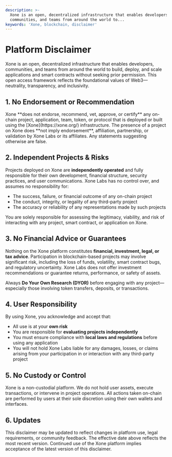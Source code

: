 ```yaml
---
description: >-
  Xone is an open, decentralized infrastructure that enables developers,
  communities, and teams from around the world to...
keywords: 'Xone, blockchain, disclaimer'
---
```


# Platform Disclaimer

<Link className='text-primaryHue' isExternal showAnchorIcon href="https://xone.org">Xone</Link> is an open, decentralized infrastructure that enables developers, communities, and teams from around the world to build, deploy, and scale applications and smart contracts without seeking prior permission. This open access framework reflects the foundational values of Web3—neutrality, transparency, and inclusivity.

## 1. No Endorsement or Recommendation

<Link className='text-primaryHue' isExternal showAnchorIcon href="https://xone.org">Xone</Link> **does not endorse, recommend, vet, approve, or certify** any on-chain project, application, team, token, or protocol that is deployed or built using the [Xone](https://xone.org/) infrastructure. The presence of a project on <Link className='text-primaryHue' isExternal showAnchorIcon href="https://xone.org">Xone</Link> does **not imply endorsement**, affiliation, partnership, or validation by <Link className='text-primaryHue' isExternal showAnchorIcon href="https://xone.org/labs">Xone Labs</Link> or its affiliates. Any statements suggesting otherwise are false.

## 2. Independent Projects & Risks

Projects deployed on <Link className='text-primaryHue' isExternal showAnchorIcon href="https://xone.org">Xone</Link> are **independently operated** and fully responsible for their own development, financial structure, security practices, and user communications. <Link className='text-primaryHue' isExternal showAnchorIcon href="https://xone.org/labs">Xone Labs</Link> has no control over, and assumes no responsibility for:

* The success, failure, or financial outcome of any on-chain project
* The conduct, integrity, or legality of any third-party project
* The accuracy or reliability of any representations made by such projects

You are solely responsible for assessing the legitimacy, viability, and risk of interacting with any project, smart contract, or application on <Link className='text-primaryHue' isExternal showAnchorIcon href="https://xone.org">Xone</Link>.

## 3. No Financial Advice or Guarantees

Nothing on the <Link className='text-primaryHue' isExternal showAnchorIcon href="https://xone.org">Xone</Link> platform constitutes **financial, investment, legal, or tax advice**. Participation in blockchain-based projects may involve significant risk, including the loss of funds, volatility, smart contract bugs, and regulatory uncertainty. <Link className='text-primaryHue' isExternal showAnchorIcon href="https://xone.org/labs">Xone Labs</Link> does not offer investment recommendations or guarantee returns, performance, or safety of assets.

Always **Do Your Own Research (DYOR)** before engaging with any project—especially those involving token transfers, deposits, or transactions.

## 4. User Responsibility

By using <Link className='text-primaryHue' isExternal showAnchorIcon href="https://xone.org">Xone</Link>, you acknowledge and accept that:

* All use is at your **own risk**
* You are responsible for **evaluating projects independently**
* You must ensure compliance with **local laws and regulations** before using any application
* You will not hold <Link className='text-primaryHue' isExternal showAnchorIcon href="https://xone.org/labs">Xone Labs</Link> liable for any damages, losses, or claims arising from your participation in or interaction with any third-party project

## 5. No Custody or Control

<Link className='text-primaryHue' isExternal showAnchorIcon href="https://xone.org">Xone</Link> is a non-custodial platform. We do not hold user assets, execute transactions, or intervene in project operations. All actions taken on-chain are performed by users at their sole discretion using their own wallets and interfaces.

## 6. Updates

This disclaimer may be updated to reflect changes in platform use, legal requirements, or community feedback. The effective date above reflects the most recent version. Continued use of the <Link className='text-primaryHue' isExternal showAnchorIcon href="https://xone.org">Xone</Link> platform implies acceptance of the latest version of this disclaimer.

<ContactInfo />
